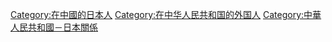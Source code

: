 [[Category:在中國的日本人|Category:在中國的日本人]]
[[Category:在中华人民共和国的外国人|Category:在中华人民共和国的外国人]]
[[Category:中華人民共和國－日本關係|Category:中華人民共和國－日本關係]]